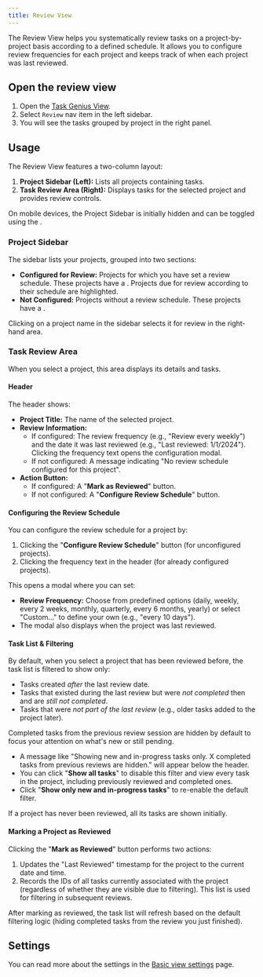 ```yaml
---
title: Review View
---
```



The Review View helps you systematically review tasks on a project-by-project basis according to a defined schedule. It allows you to configure review frequencies for each project and keeps track of when each project was last reviewed.

<VersionCallout version="7.0.0" />

## Open the review view

1. Open the [Task Genius View](/docs/task-view/index).
2. Select `Review` nav item in the left sidebar.
3. You will see the tasks grouped by project in the right panel.

## Usage

The Review View features a two-column layout:

1.  **Project Sidebar (Left):** Lists all projects containing tasks.
2.  **Task Review Area (Right):** Displays tasks for the selected project and provides review controls.

On mobile devices, the Project Sidebar is initially hidden and can be toggled using the <SidebarIcon className="inline-block w-5 h-5" />.

### Project Sidebar

The sidebar lists your projects, grouped into two sections:

- **Configured for Review:** Projects for which you have set a review schedule. These projects have a <FolderCheckIcon className="inline-block w-5 h-5" />. Projects due for review according to their schedule are highlighted.
- **Not Configured:** Projects without a review schedule. These projects have a <FolderIcon className="inline-block w-5 h-5" />.

Clicking on a project name in the sidebar selects it for review in the right-hand area.

### Task Review Area

When you select a project, this area displays its details and tasks.

#### Header

The header shows:

- **Project Title:** The name of the selected project.
- **Review Information:**
  - If configured: The review frequency (e.g., "Review every weekly") and the date it was last reviewed (e.g., "Last reviewed: 1/1/2024"). Clicking the frequency text opens the configuration modal.
  - If not configured: A message indicating "No review schedule configured for this project".
- **Action Button:**
  - If configured: A "**Mark as Reviewed**" button.
  - If not configured: A "**Configure Review Schedule**" button.

#### Configuring the Review Schedule

You can configure the review schedule for a project by:

1.  Clicking the "**Configure Review Schedule**" button (for unconfigured projects).
2.  Clicking the frequency text in the header (for already configured projects).

This opens a modal where you can set:

- **Review Frequency:** Choose from predefined options (daily, weekly, every 2 weeks, monthly, quarterly, every 6 months, yearly) or select "Custom..." to define your own (e.g., "every 10 days").
- The modal also displays when the project was last reviewed.

#### Task List & Filtering

By default, when you select a project that has been reviewed before, the task list is filtered to show only:

- Tasks created _after_ the last review date.
- Tasks that existed during the last review but were _not completed_ then and are _still not completed_.
- Tasks that were _not part of the last review_ (e.g., older tasks added to the project later).

Completed tasks from the previous review session are hidden by default to focus your attention on what's new or still pending.

- A message like "Showing new and in-progress tasks only. X completed tasks from previous reviews are hidden." will appear below the header.
- You can click "**Show all tasks**" to disable this filter and view every task in the project, including previously reviewed and completed ones.
- Click "**Show only new and in-progress tasks**" to re-enable the default filter.

If a project has never been reviewed, all its tasks are shown initially.

#### Marking a Project as Reviewed

Clicking the "**Mark as Reviewed**" button performs two actions:

1.  Updates the "Last Reviewed" timestamp for the project to the current date and time.
2.  Records the IDs of all tasks currently associated with the project (regardless of whether they are visible due to filtering). This list is used for filtering in subsequent reviews.

After marking as reviewed, the task list will refresh based on the default filtering logic (hiding completed tasks from the review you just finished).

## Settings

You can read more about the settings in the [Basic view settings](/docs/task-view/basic-view-settings#basic-settings) page.
